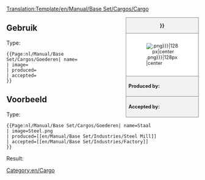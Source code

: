 <noinclude>[[Translation:Template/en/Manual/Base Set/Cargos/Cargo]]</noinclude><noinclude></noinclude><!--
--><div style="float:right; width:15em; font-size:90%; border:1px solid gray; background-color:#f2f2f2; margin-left:1em; margin-bottom:1em">
<div style="text-align:center; border-bottom:1px solid gray"><strong>{{{name|{{PAGENAME}}}}}</strong></div>
<div style="padding:1em; background-color:white">[[File:{{{image|{{PAGENAME}}.png}}}|128px|center]]</div>
<div style="border-top:1px solid gray; padding:0.5em"><strong>Produced by:</strong> {{{produced}}}</div>
<div style="border-top:1px solid gray; padding:0.5em"><strong>Accepted by:</strong> {{{accepted}}}</div>
</div><noinclude>

{{en/-}}
==Gebruik==
Type:
<pre>{{Page:nl/Manual/Base Set/Cargos/Goederen| name=
| image=
| produced=
| accepted=
}}</pre>

==Voorbeeld==
Type:
<pre>{{Page:nl/Manual/Base Set/Cargos/Goederen| name=Staal
| image=Steel.png
| produced=[[en/Manual/Base Set/Industries/Steel Mill]]
| accepted=[[en/Manual/Base Set/Industries/Factory]]
}}</pre>
Result:
{{Page:nl/Manual/Base Set/Cargos/Goederen| name=Staal
| image=Steel.png
| produced=[[en/Manual/Base Set/Industries/Steel Mill]]
| accepted=[[en/Manual/Base Set/Industries/Factory]]
}}
</noinclude><includeonly>[[Category:en/Cargo]]</includeonly>